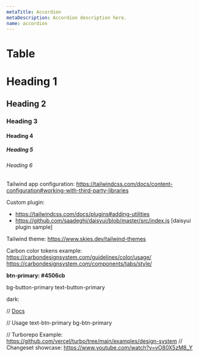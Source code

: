 ```yaml
---
metaTitle: Accordion
metaDescription: Accordion description here.
name: accordion
---
```


# Table

# Heading 1

## Heading 2

### Heading 3

#### Heading 4

##### Heading 5

###### Heading 6

Tailwind app configuration:
https://tailwindcss.com/docs/content-configuration#working-with-third-party-libraries

Custom plugin:

- https://tailwindcss.com/docs/plugins#adding-utilities
- https://github.com/saadeghi/daisyui/blob/master/src/index.js [daisyui plugin sample]

Tailwind theme:
https://www.skies.dev/tailwind-themes

Carbon color tokens example:
https://carbondesignsystem.com/guidelines/color/usage/
https://carbondesignsystem.com/components/tabs/style/

**btn-primary: #4506cb**

bg-button-primary
text-button-primary

dark:

// [Docs](https://tailwindcss.com/docs/theme#core-plugins)

// Usage
text-btn-primary
bg-btn-primary

// Turborepo Example: https://github.com/vercel/turbo/tree/main/examples/design-system
// Changeset showcase: https://www.youtube.com/watch?v=vO80X5zM8_Y
